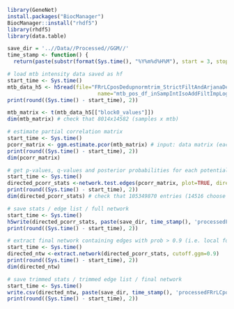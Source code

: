 ```r
library(GeneNet)
install.packages("BiocManager")
BiocManager::install("rhdf5")
library(rhdf5)
library(data.table)
```

```r
save_dir = '..//Data//Processed//GGM//'
time_stamp <- function() {
  return(paste(substr(format(Sys.time(), "%Y%m%d%H%M"), start = 3, stop = nchar(format(Sys.time(), "%Y%m%d%H%M"))), '_', sep=''))}
```

```r
# load mtb intensity data saved as hf
start_time <- Sys.time()
mtb_data_h5 <- h5read(file="FRrLCposDedupnormtrim_StrictFiltAndArjanaDedupAllT2Dpks_ImputLogScaled.h5",
                             name="mtb_pos_df_inSampIntIsoAddFiltImpLogScaled")
print(round((Sys.time() - start_time), 2))
```

```r
mtb_matrix <- t(mtb_data_h5[["block0_values"]])
dim(mtb_matrix) # check that 8014x14582 (samples x mtb)
```

```r
# estimate partial correlation matrix
start_time <- Sys.time()
pcorr_matrix <- ggm.estimate.pcor(mtb_matrix) # input: data matrix (each rows corresponds to one multivariate observation)
print(round((Sys.time() - start_time), 2))
dim(pcorr_matrix) 
```

```r
# get p-values, q-values and posterior probabilities for each potential edge; makes edge list / full network
start_time <- Sys.time()
directed_pcorr_stats <-network.test.edges(pcorr_matrix, plot=TRUE, direct=TRUE) 
print(round((Sys.time() - start_time), 2))
dim(directed_pcorr_stats) # check that 105349870 entries (14516 choose 2), all unique correlation values)
```

```r
# save stats / edge list / full network
start_time <- Sys.time()
h5write(directed_pcorr_stats, paste(save_dir, time_stamp(), 'processedFRrLCpos_GgmStats.h5', sep=''), "directed_pcorr_stats")
print(round((Sys.time() - start_time), 2))
```

```r
# extract final network containing edges with prob > 0.9 (i.e. local fdr < 0.1)
start_time <- Sys.time()
directed_ntw <-extract.network(directed_pcorr_stats, cutoff.ggm=0.9)
print(round((Sys.time() - start_time), 2))
dim(directed_ntw)
```

```r
# save trimmed stats / trimmed edge list / final network
start_time <- Sys.time()
write.csv(directed_ntw, paste(save_dir, time_stamp(), 'processedFRrLCpos_GgmP09Edges.csv', sep=''), row.names = FALSE)
print(round((Sys.time() - start_time), 2))
```
